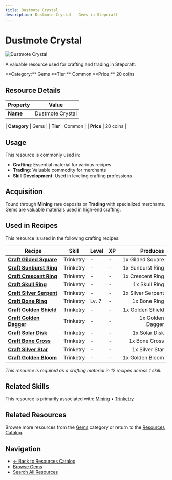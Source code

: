 ```yaml
---
title: Dustmote Crystal
description: Dustmote Crystal - Gems in Stepcraft
---
```


# Dustmote Crystal

<div className="flex items-start gap-6 mb-8">
  <div className="flex-shrink-0">
    <img src="/assets/resources/mining/dustmote_crystal.png" alt="Dustmote Crystal" className="w-24 h-24 border rounded-lg" />
  </div>
  <div className="flex-1">
    <div className="space-y-2">
      <p className="text-lg text-muted-foreground">A valuable resource used for crafting and trading in Stepcraft.</p>
      <div className="flex flex-wrap gap-4 text-sm">
        <span className="px-2 py-1 bg-blue-100 dark:bg-blue-900 rounded-md">
          **Category:** Gems
        </span>
        <span className="px-2 py-1 bg-gray-100 dark:bg-gray-900 rounded-md">
          **Tier:** Common
        </span>
        <span className="px-2 py-1 bg-green-100 dark:bg-green-900 rounded-md">
          **Price:** 20 coins
        </span>
      </div>
    </div>
  </div>
</div>

## Resource Details

| Property | Value |
|----------|-------|
| **Name** | Dustmote Crystal |

| **Category** | Gems |
| **Tier** | Common |
| **Price** | 20 coins |


## Usage

This resource is commonly used in:

- **Crafting**: Essential material for various recipes
- **Trading**: Valuable commodity for merchants
- **Skill Development**: Used in leveling crafting professions




## Acquisition

Found through **Mining** rare deposits or **Trading** with specialized merchants. Gems are valuable materials used in high-end crafting.


## Used in Recipes

This resource is used in the following crafting recipes:

| Recipe | Skill | Level | XP | Produces |
|--------|-------|-------|----|---------:|
| **[Craft Gilded Square](/docs/items/individual/gilded_square)** | Trinketry | - | - | 1x Gilded Square |
| **[Craft Sunburst Ring](/docs/items/individual/sunburst_ring)** | Trinketry | - | - | 1x Sunburst Ring |
| **[Craft Crescent Ring](/docs/items/individual/crescent_ring)** | Trinketry | - | - | 1x Crescent Ring |
| **[Craft Skull Ring](/docs/items/individual/skull_ring)** | Trinketry | - | - | 1x Skull Ring |
| **[Craft Silver Serpent](/docs/resources/individual/silver_serpent)** | Trinketry | - | - | 1x Silver Serpent |
| **[Craft Bone Ring](/docs/items/individual/bone_ring)** | Trinketry | Lv. 7 | - | 1x Bone Ring |
| **[Craft Golden Shield](/docs/items/individual/golden_shield)** | Trinketry | - | - | 1x Golden Shield |
| **[Craft Golden Dagger](/docs/resources/individual/golden_dagger)** | Trinketry | - | - | 1x Golden Dagger |
| **[Craft Solar Disk](/docs/resources/individual/solar_disk)** | Trinketry | - | - | 1x Solar Disk |
| **[Craft Bone Cross](/docs/items/individual/bone_cross)** | Trinketry | - | - | 1x Bone Cross |
| **[Craft Silver Star](/docs/items/individual/silver_star)** | Trinketry | - | - | 1x Silver Star |
| **[Craft Golden Bloom](/docs/resources/individual/golden_bloom)** | Trinketry | - | - | 1x Golden Bloom |

*This resource is required as a crafting material in 12 recipes across 1 skill.*


## Related Skills

This resource is primarily associated with: [Mining](/docs/skills/individual/mining) • [Trinketry](/docs/skills/individual/trinketry)

## Related Resources

Browse more resources from the [Gems](/docs/resources#gems) category or return to the [Resources Catalog](/docs/resources).

## Navigation

- [← Back to Resources Catalog](/docs/resources)
- [Browse Gems](/docs/resources#gems)
- [Search All Resources](/search)
